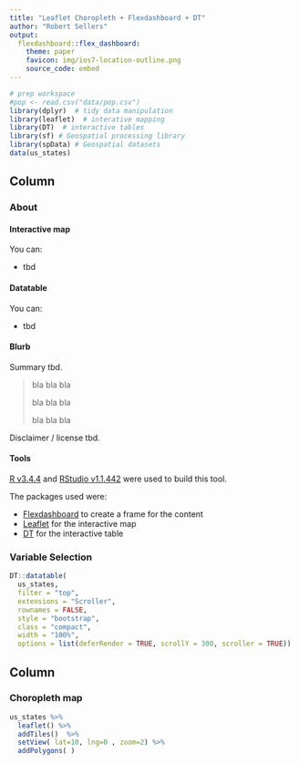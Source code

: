 ```yaml
---
title: "Leaflet Choropleth + Flexdashboard + DT"
author: "Robert Sellers"
output:
  flexdashboard::flex_dashboard:
    theme: paper
    favicon: img/ios7-location-outline.png
    source_code: embed
---
```


```r
# prep workspace
#pop <- read.csv("data/pop.csv")
library(dplyr)  # tidy data manipulation
library(leaflet)  # interative mapping
library(DT)  # interactive tables
library(sf) # Geospatial processing library
library(spData) # Geospatial datasets
data(us_states)
```

Column {data-width=400}
-------------------------------------

### About

#### Interactive map

You can:

* tbd

#### Datatable

You can:

* tbd

#### Blurb

Summary tbd.

> bla bla bla
>
> bla bla bla
>
> bla bla bla

Disclaimer / license tbd.

#### Tools

[R v3.4.4](https://www.r-project.org/) and [RStudio v1.1.442](https://www.rstudio.com/) were used to build this tool.

The packages used were:

* [Flexdashboard](https://rmarkdown.rstudio.com/flexdashboard/) to create a frame for the content
* [Leaflet](https://rstudio.github.io/leaflet/) for the interactive map
* [DT](https://rstudio.github.io/DT/) for the interactive table


### Variable Selection
    
```r
DT::datatable(
  us_states,
  filter = "top",
  extensions = "Scroller",
  rownames = FALSE,
  style = "bootstrap",
  class = "compact",
  width = "100%",
  options = list(deferRender = TRUE, scrollY = 300, scroller = TRUE))
```


Column {data-width=600}
-------------------------------------
    
### Choropleth map
    
```r

us_states %>% 
  leaflet() %>% 
  addTiles()  %>% 
  setView( lat=10, lng=0 , zoom=2) %>%
  addPolygons( )

```